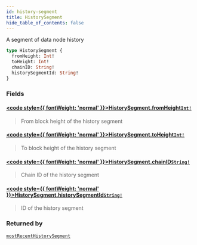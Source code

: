 ```yaml
---
id: history-segment
title: HistorySegment
hide_table_of_contents: false
---
```








A segment of data node history

```graphql
type HistorySegment {
  fromHeight: Int!
  toHeight: Int!
  chainID: String!
  historySegmentId: String!
}
```


### Fields

#### [<code style={{ fontWeight: 'normal' }}>HistorySegment.<b>fromHeight</b></code>](#)<Bullet />[`Int!`](/testnet/api/graphql/scalars/int) <Badge class="secondary" text="non-null"/> <Badge class="secondary" text="scalar"/>
> From block height of the history segment
> 

#### [<code style={{ fontWeight: 'normal' }}>HistorySegment.<b>toHeight</b></code>](#)<Bullet />[`Int!`](/testnet/api/graphql/scalars/int) <Badge class="secondary" text="non-null"/> <Badge class="secondary" text="scalar"/>
> To block height of the history segment
> 

#### [<code style={{ fontWeight: 'normal' }}>HistorySegment.<b>chainID</b></code>](#)<Bullet />[`String!`](/testnet/api/graphql/scalars/string) <Badge class="secondary" text="non-null"/> <Badge class="secondary" text="scalar"/>
> Chain ID of the history segment
> 

#### [<code style={{ fontWeight: 'normal' }}>HistorySegment.<b>historySegmentId</b></code>](#)<Bullet />[`String!`](/testnet/api/graphql/scalars/string) <Badge class="secondary" text="non-null"/> <Badge class="secondary" text="scalar"/>
> ID of the history segment
> 



### Returned by

[`mostRecentHistorySegment`](/testnet/api/graphql/queries/most-recent-history-segment)  <Badge class="secondary" text="query"/>



